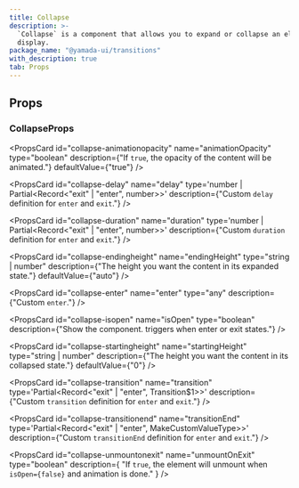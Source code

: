 ```yaml
---
title: Collapse
description: >-
  `Collapse` is a component that allows you to expand or collapse an element for
  display.
package_name: "@yamada-ui/transitions"
with_description: true
tab: Props
---
```


## Props

### CollapseProps

<PropsCard id="collapse-about" name="about" type="string" />

<PropsCard id="collapse-accesskey" name="accessKey" type="string" />

<PropsCard
  id="collapse-animationopacity"
  name="animationOpacity"
  type="boolean"
  description={"If `true`, the opacity of the content will be animated."}
  defaultValue={"true"}
/>

<PropsCard
  id="collapse-aria-activedescendant"
  name="aria-activedescendant"
  type="string"
/>

<PropsCard id="collapse-aria-atomic" name="aria-atomic" type="Booleanish" />

<PropsCard
  id="collapse-aria-autocomplete"
  name="aria-autocomplete"
  type='"list" | "none" | "inline" | "both"'
/>

<PropsCard
  id="collapse-aria-braillelabel"
  name="aria-braillelabel"
  type="string"
/>

<PropsCard
  id="collapse-aria-brailleroledescription"
  name="aria-brailleroledescription"
  type="string"
/>

<PropsCard id="collapse-aria-busy" name="aria-busy" type="Booleanish" />

<PropsCard
  id="collapse-aria-checked"
  name="aria-checked"
  type='boolean | "true" | "false" | "mixed"'
/>

<PropsCard id="collapse-aria-colcount" name="aria-colcount" type="number" />

<PropsCard id="collapse-aria-colindex" name="aria-colindex" type="number" />

<PropsCard
  id="collapse-aria-colindextext"
  name="aria-colindextext"
  type="string"
/>

<PropsCard id="collapse-aria-colspan" name="aria-colspan" type="number" />

<PropsCard id="collapse-aria-controls" name="aria-controls" type="string" />

<PropsCard
  id="collapse-aria-current"
  name="aria-current"
  type='type ONLY_FOR_FORMAT =
  | boolean
  | "time"
  | "true"
  | "false"
  | "step"
  | "page"
  | "location"
  | "date"'
/>

<PropsCard
  id="collapse-aria-describedby"
  name="aria-describedby"
  type="string"
/>

<PropsCard
  id="collapse-aria-description"
  name="aria-description"
  type="string"
/>

<PropsCard id="collapse-aria-details" name="aria-details" type="string" />

<PropsCard id="collapse-aria-disabled" name="aria-disabled" type="Booleanish" />

<PropsCard
  id="collapse-aria-dropeffect"
  name="aria-dropeffect"
  type='"link" | "none" | "copy" | "move" | "execute" | "popup"'
/>

<PropsCard
  id="collapse-aria-errormessage"
  name="aria-errormessage"
  type="string"
/>

<PropsCard id="collapse-aria-expanded" name="aria-expanded" type="Booleanish" />

<PropsCard id="collapse-aria-flowto" name="aria-flowto" type="string" />

<PropsCard id="collapse-aria-grabbed" name="aria-grabbed" type="Booleanish" />

<PropsCard
  id="collapse-aria-haspopup"
  name="aria-haspopup"
  type='type ONLY_FOR_FORMAT =
  | boolean
  | "dialog"
  | "menu"
  | "true"
  | "false"
  | "grid"
  | "listbox"
  | "tree"'
/>

<PropsCard id="collapse-aria-hidden" name="aria-hidden" type="Booleanish" />

<PropsCard
  id="collapse-aria-invalid"
  name="aria-invalid"
  type='boolean | "true" | "false" | "grammar" | "spelling"'
/>

<PropsCard
  id="collapse-aria-keyshortcuts"
  name="aria-keyshortcuts"
  type="string"
/>

<PropsCard id="collapse-aria-label" name="aria-label" type="string" />

<PropsCard id="collapse-aria-labelledby" name="aria-labelledby" type="string" />

<PropsCard id="collapse-aria-level" name="aria-level" type="number" />

<PropsCard
  id="collapse-aria-live"
  name="aria-live"
  type='"off" | "assertive" | "polite"'
/>

<PropsCard id="collapse-aria-modal" name="aria-modal" type="Booleanish" />

<PropsCard
  id="collapse-aria-multiline"
  name="aria-multiline"
  type="Booleanish"
/>

<PropsCard
  id="collapse-aria-multiselectable"
  name="aria-multiselectable"
  type="Booleanish"
/>

<PropsCard
  id="collapse-aria-orientation"
  name="aria-orientation"
  type='"horizontal" | "vertical"'
/>

<PropsCard id="collapse-aria-owns" name="aria-owns" type="string" />

<PropsCard
  id="collapse-aria-placeholder"
  name="aria-placeholder"
  type="string"
/>

<PropsCard id="collapse-aria-posinset" name="aria-posinset" type="number" />

<PropsCard
  id="collapse-aria-pressed"
  name="aria-pressed"
  type='boolean | "true" | "false" | "mixed"'
/>

<PropsCard id="collapse-aria-readonly" name="aria-readonly" type="Booleanish" />

<PropsCard
  id="collapse-aria-relevant"
  name="aria-relevant"
  type='type ONLY_FOR_FORMAT =
  | "text"
  | "all"
  | "additions"
  | "additions removals"
  | "additions text"
  | "removals"
  | "removals additions"
  | "removals text"
  | "text additions"
  | "text removals"'
/>

<PropsCard id="collapse-aria-required" name="aria-required" type="Booleanish" />

<PropsCard
  id="collapse-aria-roledescription"
  name="aria-roledescription"
  type="string"
/>

<PropsCard id="collapse-aria-rowcount" name="aria-rowcount" type="number" />

<PropsCard id="collapse-aria-rowindex" name="aria-rowindex" type="number" />

<PropsCard
  id="collapse-aria-rowindextext"
  name="aria-rowindextext"
  type="string"
/>

<PropsCard id="collapse-aria-rowspan" name="aria-rowspan" type="number" />

<PropsCard id="collapse-aria-selected" name="aria-selected" type="Booleanish" />

<PropsCard id="collapse-aria-setsize" name="aria-setsize" type="number" />

<PropsCard
  id="collapse-aria-sort"
  name="aria-sort"
  type='"none" | "ascending" | "descending" | "other"'
/>

<PropsCard id="collapse-aria-valuemax" name="aria-valuemax" type="number" />

<PropsCard id="collapse-aria-valuemin" name="aria-valuemin" type="number" />

<PropsCard id="collapse-aria-valuenow" name="aria-valuenow" type="number" />

<PropsCard id="collapse-aria-valuetext" name="aria-valuetext" type="string" />

<PropsCard
  id="collapse-as"
  name="as"
  type='"symbol" | "object" | "a" | "abbr" | "address" | "area" | "article" | "aside" | "audio" | "b" | "base" | "bdi" | "bdo" | "big" | "blockquote" | "body" | "br" | "button" | "canvas" | ... 149 more ... | "view"'
/>

<PropsCard id="collapse-autocapitalize" name="autoCapitalize" type="string" />

<PropsCard id="collapse-autocorrect" name="autoCorrect" type="string" />

<PropsCard id="collapse-autofocus" name="autoFocus" type="boolean" />

<PropsCard id="collapse-autosave" name="autoSave" type="string" />

<PropsCard id="collapse-classname" name="className" type="string" />

<PropsCard id="collapse-content" name="content" type="string" />

<PropsCard
  id="collapse-contenteditable"
  name="contentEditable"
  type='"inherit" | Booleanish | "plaintext-only"'
/>

<PropsCard id="collapse-contextmenu" name="contextMenu" type="string" />

<PropsCard
  id="collapse-dangerouslysetinnerhtml"
  name="dangerouslySetInnerHTML"
  type="{ __html: string | TrustedHTML }"
/>

<PropsCard id="collapse-datatype" name="datatype" type="string" />

<PropsCard id="collapse-defaultchecked" name="defaultChecked" type="boolean" />

<PropsCard
  id="collapse-defaultvalue"
  name="defaultValue"
  type="string | number | readonly string[]"
/>

<PropsCard
  id="collapse-delay"
  name="delay"
  type='number | Partial<Record<"exit" | "enter", number>>'
  description={"Custom `delay` definition for `enter` and `exit`."}
/>

<PropsCard id="collapse-dir" name="dir" type="string" />

<PropsCard id="collapse-draggable" name="draggable" type="Booleanish" />

<PropsCard
  id="collapse-duration"
  name="duration"
  type='number | Partial<Record<"exit" | "enter", number>>'
  description={"Custom `duration` definition for `enter` and `exit`."}
/>

<PropsCard
  id="collapse-endingheight"
  name="endingHeight"
  type="string | number"
  description={"The height you want the content in its expanded state."}
  defaultValue={"auto"}
/>

<PropsCard
  id="collapse-enter"
  name="enter"
  type="any"
  description={"Custom `enter`."}
/>

<PropsCard id="collapse-hidden" name="hidden" type="boolean" />

<PropsCard id="collapse-id" name="id" type="string" />

<PropsCard id="collapse-inlist" name="inlist" type="any" />

<PropsCard
  id="collapse-inputmode"
  name="inputMode"
  type='type ONLY_FOR_FORMAT =
  | "search"
  | "text"
  | "none"
  | "tel"
  | "url"
  | "email"
  | "numeric"
  | "decimal"'
/>

<PropsCard id="collapse-is" name="is" type="string" />

<PropsCard
  id="collapse-isopen"
  name="isOpen"
  type="boolean"
  description={"Show the component. triggers when enter or exit states."}
/>

<PropsCard id="collapse-itemid" name="itemID" type="string" />

<PropsCard id="collapse-itemprop" name="itemProp" type="string" />

<PropsCard id="collapse-itemref" name="itemRef" type="string" />

<PropsCard id="collapse-itemscope" name="itemScope" type="boolean" />

<PropsCard id="collapse-itemtype" name="itemType" type="string" />

<PropsCard id="collapse-lang" name="lang" type="string" />

<PropsCard id="collapse-nonce" name="nonce" type="string" />

<PropsCard
  id="collapse-onabort"
  name="onAbort"
  type="ReactEventHandler<HTMLDivElement>"
/>

<PropsCard
  id="collapse-onabortcapture"
  name="onAbortCapture"
  type="ReactEventHandler<HTMLDivElement>"
/>

<PropsCard
  id="collapse-onanimationend"
  name="onAnimationEnd"
  type="AnimationEventHandler<HTMLDivElement>"
/>

<PropsCard
  id="collapse-onanimationendcapture"
  name="onAnimationEndCapture"
  type="AnimationEventHandler<HTMLDivElement>"
/>

<PropsCard
  id="collapse-onanimationiteration"
  name="onAnimationIteration"
  type="AnimationEventHandler<HTMLDivElement>"
/>

<PropsCard
  id="collapse-onanimationiterationcapture"
  name="onAnimationIterationCapture"
  type="AnimationEventHandler<HTMLDivElement>"
/>

<PropsCard
  id="collapse-onanimationstartcapture"
  name="onAnimationStartCapture"
  type="AnimationEventHandler<HTMLDivElement>"
/>

<PropsCard
  id="collapse-onauxclick"
  name="onAuxClick"
  type="MouseEventHandler<HTMLDivElement>"
/>

<PropsCard
  id="collapse-onauxclickcapture"
  name="onAuxClickCapture"
  type="MouseEventHandler<HTMLDivElement>"
/>

<PropsCard
  id="collapse-onbeforeinput"
  name="onBeforeInput"
  type="FormEventHandler<HTMLDivElement>"
/>

<PropsCard
  id="collapse-onbeforeinputcapture"
  name="onBeforeInputCapture"
  type="FormEventHandler<HTMLDivElement>"
/>

<PropsCard
  id="collapse-onblur"
  name="onBlur"
  type="FocusEventHandler<HTMLDivElement>"
/>

<PropsCard
  id="collapse-onblurcapture"
  name="onBlurCapture"
  type="FocusEventHandler<HTMLDivElement>"
/>

<PropsCard
  id="collapse-oncanplay"
  name="onCanPlay"
  type="ReactEventHandler<HTMLDivElement>"
/>

<PropsCard
  id="collapse-oncanplaycapture"
  name="onCanPlayCapture"
  type="ReactEventHandler<HTMLDivElement>"
/>

<PropsCard
  id="collapse-oncanplaythrough"
  name="onCanPlayThrough"
  type="ReactEventHandler<HTMLDivElement>"
/>

<PropsCard
  id="collapse-oncanplaythroughcapture"
  name="onCanPlayThroughCapture"
  type="ReactEventHandler<HTMLDivElement>"
/>

<PropsCard
  id="collapse-onchange"
  name="onChange"
  type="FormEventHandler<HTMLDivElement>"
/>

<PropsCard
  id="collapse-onchangecapture"
  name="onChangeCapture"
  type="FormEventHandler<HTMLDivElement>"
/>

<PropsCard
  id="collapse-onclick"
  name="onClick"
  type="MouseEventHandler<HTMLDivElement>"
/>

<PropsCard
  id="collapse-onclickcapture"
  name="onClickCapture"
  type="MouseEventHandler<HTMLDivElement>"
/>

<PropsCard
  id="collapse-oncompositionend"
  name="onCompositionEnd"
  type="CompositionEventHandler<HTMLDivElement>"
/>

<PropsCard
  id="collapse-oncompositionendcapture"
  name="onCompositionEndCapture"
  type="CompositionEventHandler<HTMLDivElement>"
/>

<PropsCard
  id="collapse-oncompositionstart"
  name="onCompositionStart"
  type="CompositionEventHandler<HTMLDivElement>"
/>

<PropsCard
  id="collapse-oncompositionstartcapture"
  name="onCompositionStartCapture"
  type="CompositionEventHandler<HTMLDivElement>"
/>

<PropsCard
  id="collapse-oncompositionupdate"
  name="onCompositionUpdate"
  type="CompositionEventHandler<HTMLDivElement>"
/>

<PropsCard
  id="collapse-oncompositionupdatecapture"
  name="onCompositionUpdateCapture"
  type="CompositionEventHandler<HTMLDivElement>"
/>

<PropsCard
  id="collapse-oncontextmenu"
  name="onContextMenu"
  type="MouseEventHandler<HTMLDivElement>"
/>

<PropsCard
  id="collapse-oncontextmenucapture"
  name="onContextMenuCapture"
  type="MouseEventHandler<HTMLDivElement>"
/>

<PropsCard
  id="collapse-oncopy"
  name="onCopy"
  type="ClipboardEventHandler<HTMLDivElement>"
/>

<PropsCard
  id="collapse-oncopycapture"
  name="onCopyCapture"
  type="ClipboardEventHandler<HTMLDivElement>"
/>

<PropsCard
  id="collapse-oncut"
  name="onCut"
  type="ClipboardEventHandler<HTMLDivElement>"
/>

<PropsCard
  id="collapse-oncutcapture"
  name="onCutCapture"
  type="ClipboardEventHandler<HTMLDivElement>"
/>

<PropsCard
  id="collapse-ondoubleclick"
  name="onDoubleClick"
  type="MouseEventHandler<HTMLDivElement>"
/>

<PropsCard
  id="collapse-ondoubleclickcapture"
  name="onDoubleClickCapture"
  type="MouseEventHandler<HTMLDivElement>"
/>

<PropsCard
  id="collapse-ondragcapture"
  name="onDragCapture"
  type="DragEventHandler<HTMLDivElement>"
/>

<PropsCard
  id="collapse-ondragendcapture"
  name="onDragEndCapture"
  type="DragEventHandler<HTMLDivElement>"
/>

<PropsCard
  id="collapse-ondragenter"
  name="onDragEnter"
  type="DragEventHandler<HTMLDivElement>"
/>

<PropsCard
  id="collapse-ondragentercapture"
  name="onDragEnterCapture"
  type="DragEventHandler<HTMLDivElement>"
/>

<PropsCard
  id="collapse-ondragexit"
  name="onDragExit"
  type="DragEventHandler<HTMLDivElement>"
/>

<PropsCard
  id="collapse-ondragexitcapture"
  name="onDragExitCapture"
  type="DragEventHandler<HTMLDivElement>"
/>

<PropsCard
  id="collapse-ondragleave"
  name="onDragLeave"
  type="DragEventHandler<HTMLDivElement>"
/>

<PropsCard
  id="collapse-ondragleavecapture"
  name="onDragLeaveCapture"
  type="DragEventHandler<HTMLDivElement>"
/>

<PropsCard
  id="collapse-ondragover"
  name="onDragOver"
  type="DragEventHandler<HTMLDivElement>"
/>

<PropsCard
  id="collapse-ondragovercapture"
  name="onDragOverCapture"
  type="DragEventHandler<HTMLDivElement>"
/>

<PropsCard
  id="collapse-ondragstartcapture"
  name="onDragStartCapture"
  type="DragEventHandler<HTMLDivElement>"
/>

<PropsCard
  id="collapse-ondrop"
  name="onDrop"
  type="DragEventHandler<HTMLDivElement>"
/>

<PropsCard
  id="collapse-ondropcapture"
  name="onDropCapture"
  type="DragEventHandler<HTMLDivElement>"
/>

<PropsCard
  id="collapse-ondurationchange"
  name="onDurationChange"
  type="ReactEventHandler<HTMLDivElement>"
/>

<PropsCard
  id="collapse-ondurationchangecapture"
  name="onDurationChangeCapture"
  type="ReactEventHandler<HTMLDivElement>"
/>

<PropsCard
  id="collapse-onemptied"
  name="onEmptied"
  type="ReactEventHandler<HTMLDivElement>"
/>

<PropsCard
  id="collapse-onemptiedcapture"
  name="onEmptiedCapture"
  type="ReactEventHandler<HTMLDivElement>"
/>

<PropsCard
  id="collapse-onencrypted"
  name="onEncrypted"
  type="ReactEventHandler<HTMLDivElement>"
/>

<PropsCard
  id="collapse-onencryptedcapture"
  name="onEncryptedCapture"
  type="ReactEventHandler<HTMLDivElement>"
/>

<PropsCard
  id="collapse-onended"
  name="onEnded"
  type="ReactEventHandler<HTMLDivElement>"
/>

<PropsCard
  id="collapse-onendedcapture"
  name="onEndedCapture"
  type="ReactEventHandler<HTMLDivElement>"
/>

<PropsCard
  id="collapse-onerror"
  name="onError"
  type="ReactEventHandler<HTMLDivElement>"
/>

<PropsCard
  id="collapse-onerrorcapture"
  name="onErrorCapture"
  type="ReactEventHandler<HTMLDivElement>"
/>

<PropsCard
  id="collapse-onfocus"
  name="onFocus"
  type="FocusEventHandler<HTMLDivElement>"
/>

<PropsCard
  id="collapse-onfocuscapture"
  name="onFocusCapture"
  type="FocusEventHandler<HTMLDivElement>"
/>

<PropsCard
  id="collapse-ongotpointercapture"
  name="onGotPointerCapture"
  type="PointerEventHandler<HTMLDivElement>"
/>

<PropsCard
  id="collapse-ongotpointercapturecapture"
  name="onGotPointerCaptureCapture"
  type="PointerEventHandler<HTMLDivElement>"
/>

<PropsCard
  id="collapse-oninput"
  name="onInput"
  type="FormEventHandler<HTMLDivElement>"
/>

<PropsCard
  id="collapse-oninputcapture"
  name="onInputCapture"
  type="FormEventHandler<HTMLDivElement>"
/>

<PropsCard
  id="collapse-oninvalid"
  name="onInvalid"
  type="FormEventHandler<HTMLDivElement>"
/>

<PropsCard
  id="collapse-oninvalidcapture"
  name="onInvalidCapture"
  type="FormEventHandler<HTMLDivElement>"
/>

<PropsCard
  id="collapse-onkeydown"
  name="onKeyDown"
  type="KeyboardEventHandler<HTMLDivElement>"
/>

<PropsCard
  id="collapse-onkeydowncapture"
  name="onKeyDownCapture"
  type="KeyboardEventHandler<HTMLDivElement>"
/>

<PropsCard
  id="collapse-onkeypress"
  name="onKeyPress"
  type="KeyboardEventHandler<HTMLDivElement>"
/>

<PropsCard
  id="collapse-onkeypresscapture"
  name="onKeyPressCapture"
  type="KeyboardEventHandler<HTMLDivElement>"
/>

<PropsCard
  id="collapse-onkeyup"
  name="onKeyUp"
  type="KeyboardEventHandler<HTMLDivElement>"
/>

<PropsCard
  id="collapse-onkeyupcapture"
  name="onKeyUpCapture"
  type="KeyboardEventHandler<HTMLDivElement>"
/>

<PropsCard
  id="collapse-onload"
  name="onLoad"
  type="ReactEventHandler<HTMLDivElement>"
/>

<PropsCard
  id="collapse-onloadcapture"
  name="onLoadCapture"
  type="ReactEventHandler<HTMLDivElement>"
/>

<PropsCard
  id="collapse-onloadeddata"
  name="onLoadedData"
  type="ReactEventHandler<HTMLDivElement>"
/>

<PropsCard
  id="collapse-onloadeddatacapture"
  name="onLoadedDataCapture"
  type="ReactEventHandler<HTMLDivElement>"
/>

<PropsCard
  id="collapse-onloadedmetadata"
  name="onLoadedMetadata"
  type="ReactEventHandler<HTMLDivElement>"
/>

<PropsCard
  id="collapse-onloadedmetadatacapture"
  name="onLoadedMetadataCapture"
  type="ReactEventHandler<HTMLDivElement>"
/>

<PropsCard
  id="collapse-onloadstart"
  name="onLoadStart"
  type="ReactEventHandler<HTMLDivElement>"
/>

<PropsCard
  id="collapse-onloadstartcapture"
  name="onLoadStartCapture"
  type="ReactEventHandler<HTMLDivElement>"
/>

<PropsCard
  id="collapse-onlostpointercapture"
  name="onLostPointerCapture"
  type="PointerEventHandler<HTMLDivElement>"
/>

<PropsCard
  id="collapse-onlostpointercapturecapture"
  name="onLostPointerCaptureCapture"
  type="PointerEventHandler<HTMLDivElement>"
/>

<PropsCard
  id="collapse-onmousedown"
  name="onMouseDown"
  type="MouseEventHandler<HTMLDivElement>"
/>

<PropsCard
  id="collapse-onmousedowncapture"
  name="onMouseDownCapture"
  type="MouseEventHandler<HTMLDivElement>"
/>

<PropsCard
  id="collapse-onmouseenter"
  name="onMouseEnter"
  type="MouseEventHandler<HTMLDivElement>"
/>

<PropsCard
  id="collapse-onmouseleave"
  name="onMouseLeave"
  type="MouseEventHandler<HTMLDivElement>"
/>

<PropsCard
  id="collapse-onmousemove"
  name="onMouseMove"
  type="MouseEventHandler<HTMLDivElement>"
/>

<PropsCard
  id="collapse-onmousemovecapture"
  name="onMouseMoveCapture"
  type="MouseEventHandler<HTMLDivElement>"
/>

<PropsCard
  id="collapse-onmouseout"
  name="onMouseOut"
  type="MouseEventHandler<HTMLDivElement>"
/>

<PropsCard
  id="collapse-onmouseoutcapture"
  name="onMouseOutCapture"
  type="MouseEventHandler<HTMLDivElement>"
/>

<PropsCard
  id="collapse-onmouseover"
  name="onMouseOver"
  type="MouseEventHandler<HTMLDivElement>"
/>

<PropsCard
  id="collapse-onmouseovercapture"
  name="onMouseOverCapture"
  type="MouseEventHandler<HTMLDivElement>"
/>

<PropsCard
  id="collapse-onmouseup"
  name="onMouseUp"
  type="MouseEventHandler<HTMLDivElement>"
/>

<PropsCard
  id="collapse-onmouseupcapture"
  name="onMouseUpCapture"
  type="MouseEventHandler<HTMLDivElement>"
/>

<PropsCard
  id="collapse-onpaste"
  name="onPaste"
  type="ClipboardEventHandler<HTMLDivElement>"
/>

<PropsCard
  id="collapse-onpastecapture"
  name="onPasteCapture"
  type="ClipboardEventHandler<HTMLDivElement>"
/>

<PropsCard
  id="collapse-onpause"
  name="onPause"
  type="ReactEventHandler<HTMLDivElement>"
/>

<PropsCard
  id="collapse-onpausecapture"
  name="onPauseCapture"
  type="ReactEventHandler<HTMLDivElement>"
/>

<PropsCard
  id="collapse-onplay"
  name="onPlay"
  type="ReactEventHandler<HTMLDivElement>"
/>

<PropsCard
  id="collapse-onplaycapture"
  name="onPlayCapture"
  type="ReactEventHandler<HTMLDivElement>"
/>

<PropsCard
  id="collapse-onplaying"
  name="onPlaying"
  type="ReactEventHandler<HTMLDivElement>"
/>

<PropsCard
  id="collapse-onplayingcapture"
  name="onPlayingCapture"
  type="ReactEventHandler<HTMLDivElement>"
/>

<PropsCard
  id="collapse-onpointercancel"
  name="onPointerCancel"
  type="PointerEventHandler<HTMLDivElement>"
/>

<PropsCard
  id="collapse-onpointercancelcapture"
  name="onPointerCancelCapture"
  type="PointerEventHandler<HTMLDivElement>"
/>

<PropsCard
  id="collapse-onpointerdown"
  name="onPointerDown"
  type="PointerEventHandler<HTMLDivElement>"
/>

<PropsCard
  id="collapse-onpointerdowncapture"
  name="onPointerDownCapture"
  type="PointerEventHandler<HTMLDivElement>"
/>

<PropsCard
  id="collapse-onpointerenter"
  name="onPointerEnter"
  type="PointerEventHandler<HTMLDivElement>"
/>

<PropsCard
  id="collapse-onpointerleave"
  name="onPointerLeave"
  type="PointerEventHandler<HTMLDivElement>"
/>

<PropsCard
  id="collapse-onpointermove"
  name="onPointerMove"
  type="PointerEventHandler<HTMLDivElement>"
/>

<PropsCard
  id="collapse-onpointermovecapture"
  name="onPointerMoveCapture"
  type="PointerEventHandler<HTMLDivElement>"
/>

<PropsCard
  id="collapse-onpointerout"
  name="onPointerOut"
  type="PointerEventHandler<HTMLDivElement>"
/>

<PropsCard
  id="collapse-onpointeroutcapture"
  name="onPointerOutCapture"
  type="PointerEventHandler<HTMLDivElement>"
/>

<PropsCard
  id="collapse-onpointerover"
  name="onPointerOver"
  type="PointerEventHandler<HTMLDivElement>"
/>

<PropsCard
  id="collapse-onpointerovercapture"
  name="onPointerOverCapture"
  type="PointerEventHandler<HTMLDivElement>"
/>

<PropsCard
  id="collapse-onpointerup"
  name="onPointerUp"
  type="PointerEventHandler<HTMLDivElement>"
/>

<PropsCard
  id="collapse-onpointerupcapture"
  name="onPointerUpCapture"
  type="PointerEventHandler<HTMLDivElement>"
/>

<PropsCard
  id="collapse-onprogress"
  name="onProgress"
  type="ReactEventHandler<HTMLDivElement>"
/>

<PropsCard
  id="collapse-onprogresscapture"
  name="onProgressCapture"
  type="ReactEventHandler<HTMLDivElement>"
/>

<PropsCard
  id="collapse-onratechange"
  name="onRateChange"
  type="ReactEventHandler<HTMLDivElement>"
/>

<PropsCard
  id="collapse-onratechangecapture"
  name="onRateChangeCapture"
  type="ReactEventHandler<HTMLDivElement>"
/>

<PropsCard
  id="collapse-onreset"
  name="onReset"
  type="FormEventHandler<HTMLDivElement>"
/>

<PropsCard
  id="collapse-onresetcapture"
  name="onResetCapture"
  type="FormEventHandler<HTMLDivElement>"
/>

<PropsCard
  id="collapse-onresize"
  name="onResize"
  type="ReactEventHandler<HTMLDivElement>"
/>

<PropsCard
  id="collapse-onresizecapture"
  name="onResizeCapture"
  type="ReactEventHandler<HTMLDivElement>"
/>

<PropsCard
  id="collapse-onscroll"
  name="onScroll"
  type="UIEventHandler<HTMLDivElement>"
/>

<PropsCard
  id="collapse-onscrollcapture"
  name="onScrollCapture"
  type="UIEventHandler<HTMLDivElement>"
/>

<PropsCard
  id="collapse-onseeked"
  name="onSeeked"
  type="ReactEventHandler<HTMLDivElement>"
/>

<PropsCard
  id="collapse-onseekedcapture"
  name="onSeekedCapture"
  type="ReactEventHandler<HTMLDivElement>"
/>

<PropsCard
  id="collapse-onseeking"
  name="onSeeking"
  type="ReactEventHandler<HTMLDivElement>"
/>

<PropsCard
  id="collapse-onseekingcapture"
  name="onSeekingCapture"
  type="ReactEventHandler<HTMLDivElement>"
/>

<PropsCard
  id="collapse-onselect"
  name="onSelect"
  type="ReactEventHandler<HTMLDivElement>"
/>

<PropsCard
  id="collapse-onselectcapture"
  name="onSelectCapture"
  type="ReactEventHandler<HTMLDivElement>"
/>

<PropsCard
  id="collapse-onstalled"
  name="onStalled"
  type="ReactEventHandler<HTMLDivElement>"
/>

<PropsCard
  id="collapse-onstalledcapture"
  name="onStalledCapture"
  type="ReactEventHandler<HTMLDivElement>"
/>

<PropsCard
  id="collapse-onsubmit"
  name="onSubmit"
  type="FormEventHandler<HTMLDivElement>"
/>

<PropsCard
  id="collapse-onsubmitcapture"
  name="onSubmitCapture"
  type="FormEventHandler<HTMLDivElement>"
/>

<PropsCard
  id="collapse-onsuspend"
  name="onSuspend"
  type="ReactEventHandler<HTMLDivElement>"
/>

<PropsCard
  id="collapse-onsuspendcapture"
  name="onSuspendCapture"
  type="ReactEventHandler<HTMLDivElement>"
/>

<PropsCard
  id="collapse-ontimeupdate"
  name="onTimeUpdate"
  type="ReactEventHandler<HTMLDivElement>"
/>

<PropsCard
  id="collapse-ontimeupdatecapture"
  name="onTimeUpdateCapture"
  type="ReactEventHandler<HTMLDivElement>"
/>

<PropsCard
  id="collapse-ontouchcancel"
  name="onTouchCancel"
  type="TouchEventHandler<HTMLDivElement>"
/>

<PropsCard
  id="collapse-ontouchcancelcapture"
  name="onTouchCancelCapture"
  type="TouchEventHandler<HTMLDivElement>"
/>

<PropsCard
  id="collapse-ontouchend"
  name="onTouchEnd"
  type="TouchEventHandler<HTMLDivElement>"
/>

<PropsCard
  id="collapse-ontouchendcapture"
  name="onTouchEndCapture"
  type="TouchEventHandler<HTMLDivElement>"
/>

<PropsCard
  id="collapse-ontouchmove"
  name="onTouchMove"
  type="TouchEventHandler<HTMLDivElement>"
/>

<PropsCard
  id="collapse-ontouchmovecapture"
  name="onTouchMoveCapture"
  type="TouchEventHandler<HTMLDivElement>"
/>

<PropsCard
  id="collapse-ontouchstart"
  name="onTouchStart"
  type="TouchEventHandler<HTMLDivElement>"
/>

<PropsCard
  id="collapse-ontouchstartcapture"
  name="onTouchStartCapture"
  type="TouchEventHandler<HTMLDivElement>"
/>

<PropsCard
  id="collapse-ontransitionend"
  name="onTransitionEnd"
  type="TransitionEventHandler<HTMLDivElement>"
/>

<PropsCard
  id="collapse-ontransitionendcapture"
  name="onTransitionEndCapture"
  type="TransitionEventHandler<HTMLDivElement>"
/>

<PropsCard
  id="collapse-onvolumechange"
  name="onVolumeChange"
  type="ReactEventHandler<HTMLDivElement>"
/>

<PropsCard
  id="collapse-onvolumechangecapture"
  name="onVolumeChangeCapture"
  type="ReactEventHandler<HTMLDivElement>"
/>

<PropsCard
  id="collapse-onwaiting"
  name="onWaiting"
  type="ReactEventHandler<HTMLDivElement>"
/>

<PropsCard
  id="collapse-onwaitingcapture"
  name="onWaitingCapture"
  type="ReactEventHandler<HTMLDivElement>"
/>

<PropsCard
  id="collapse-onwheel"
  name="onWheel"
  type="WheelEventHandler<HTMLDivElement>"
/>

<PropsCard
  id="collapse-onwheelcapture"
  name="onWheelCapture"
  type="WheelEventHandler<HTMLDivElement>"
/>

<PropsCard id="collapse-prefix" name="prefix" type="string" />

<PropsCard id="collapse-property" name="property" type="string" />

<PropsCard id="collapse-radiogroup" name="radioGroup" type="string" />

<PropsCard id="collapse-rel" name="rel" type="string" />

<PropsCard id="collapse-resource" name="resource" type="string" />

<PropsCard id="collapse-results" name="results" type="number" />

<PropsCard id="collapse-rev" name="rev" type="string" />

<PropsCard id="collapse-role" name="role" type="AriaRole" />

<PropsCard id="collapse-security" name="security" type="string" />

<PropsCard id="collapse-slot" name="slot" type="string" />

<PropsCard id="collapse-spellcheck" name="spellCheck" type="Booleanish" />

<PropsCard
  id="collapse-startingheight"
  name="startingHeight"
  type="string | number"
  description={"The height you want the content in its collapsed state."}
  defaultValue={"0"}
/>

<PropsCard
  id="collapse-suppresscontenteditablewarning"
  name="suppressContentEditableWarning"
  type="boolean"
/>

<PropsCard
  id="collapse-suppresshydrationwarning"
  name="suppressHydrationWarning"
  type="boolean"
/>

<PropsCard id="collapse-tabindex" name="tabIndex" type="number" />

<PropsCard id="collapse-title" name="title" type="string" />

<PropsCard
  id="collapse-transition"
  name="transition"
  type='Partial<Record<"exit" | "enter", Transition$1>>'
  description={"Custom `transition` definition for `enter` and `exit`."}
/>

<PropsCard
  id="collapse-transitionend"
  name="transitionEnd"
  type='Partial<Record<"exit" | "enter", MakeCustomValueType<TargetProperties>>>'
  description={"Custom `transitionEnd` definition for `enter` and `exit`."}
/>

<PropsCard id="collapse-translate" name="translate" type='"yes" | "no"' />

<PropsCard id="collapse-typeof" name="typeof" type="string" />

<PropsCard
  id="collapse-unmountonexit"
  name="unmountOnExit"
  type="boolean"
  description={
    "If `true`, the element will unmount when `isOpen={false}` and animation is done."
  }
/>

<PropsCard id="collapse-unselectable" name="unselectable" type='"on" | "off"' />

<PropsCard id="collapse-vocab" name="vocab" type="string" />
